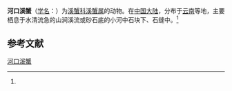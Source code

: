 {{Speciesbox
| name = 河口溪蟹
| status = 
| status_system = 
| image = 
| genus = Potamon
| species = hokuoense
| authority = (Dai et al., 1975)<ref name='id12123'>{{cite web| url =http://www.bioinfo.cn/db05/BjdwSpecies.php?action=view&id=12123| title =河口溪蟹| work =《中国动物物种编目数据库》| publisher =中国科学院微生物研究所| author =中国科学院动物研究所| accessdate =2009-04-28| deadurl =yes| archiveurl =https://web.archive.org/web/20160305044445/http://www.bioinfo.cn/db05/BjdwSpecies.php?action=view&id=12123| archivedate =2016-03-05}}</ref>
}}

'''河口溪蟹'''（[[学名|学名]]：{{lang|la|''Potamon hokuoense''}}）为[[溪蟹科|溪蟹科]][[溪蟹属|溪蟹属]]的动物。在[[中国大陆|中国大陆]]，分布于[[云南|云南]]等地，主要栖息于水清流急的山涧溪流或砂石底的小河中石块下、石缝中。<ref name='id12123'/>

== 参考文献 ==
{{reflist}}

{{Wikispecies|Potamon hokuoense}}
{{Taxonbar|from=Q11141820}}

[[Category:溪蟹属|河口溪蟹]]


{{螃蟹小作品}}
